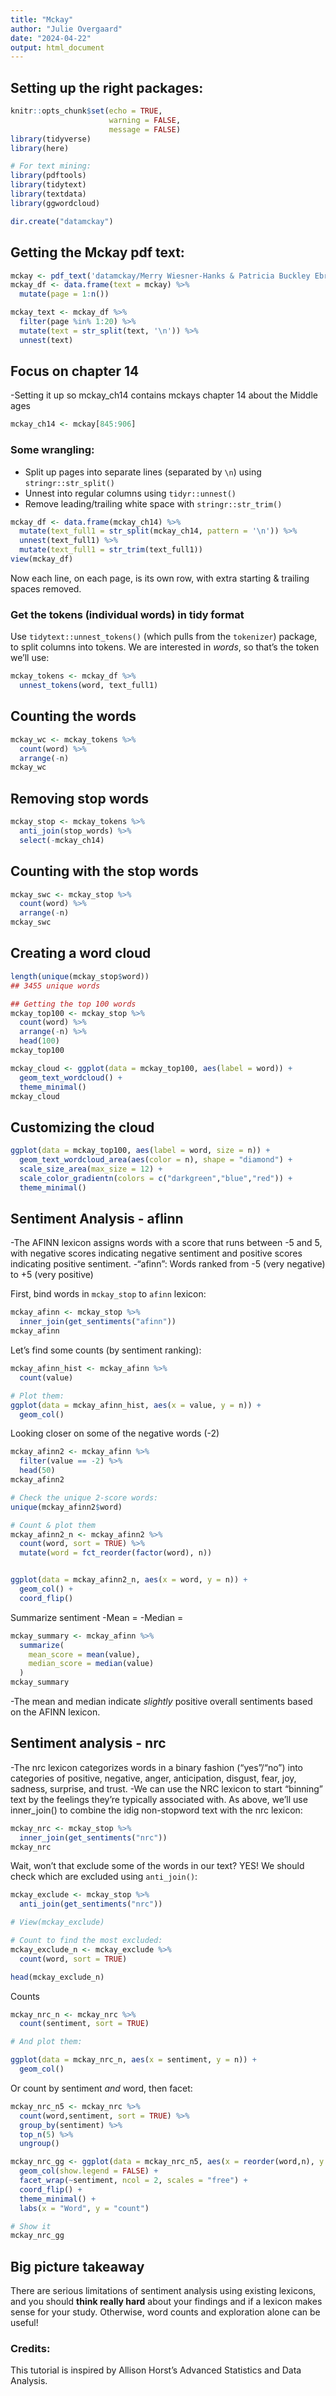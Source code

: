 ```yaml
---
title: "Mckay"
author: "Julie Overgaard"
date: "2024-04-22"
output: html_document
---
```


## Setting up the right packages:

```r
knitr::opts_chunk$set(echo = TRUE,
                      warning = FALSE,
                      message = FALSE)
library(tidyverse)
library(here)

# For text mining:
library(pdftools)
library(tidytext)
library(textdata) 
library(ggwordcloud)

dir.create("datamckay")

```

## Getting the Mckay pdf text:

```r
mckay <- pdf_text('datamckay/Merry Wiesner-Hanks & Patricia Buckley Ebrey & Roger Beck & Jerry Davila & Clare Crowston & John P. McKay - A History of World Societies, Combined-Bedford Books (2017).pdf')
mckay_df <- data.frame(text = mckay) %>% 
  mutate(page = 1:n())

mckay_text <- mckay_df %>% 
  filter(page %in% 1:20) %>% 
  mutate(text = str_split(text, '\n')) %>% 
  unnest(text)
```

## Focus on chapter 14
-Setting it up so mckay_ch14 contains mckays chapter 14 about the Middle ages 
```r
mckay_ch14 <- mckay[845:906]
```

### Some wrangling:
- Split up pages into separate lines (separated by `\n`) using `stringr::str_split()`
- Unnest into regular columns using `tidyr::unnest()`
- Remove leading/trailing white space with `stringr::str_trim()`

```r
mckay_df <- data.frame(mckay_ch14) %>% 
  mutate(text_full1 = str_split(mckay_ch14, pattern = '\n')) %>% 
  unnest(text_full1) %>% 
  mutate(text_full1 = str_trim(text_full1))
view(mckay_df)
```

Now each line, on each page, is its own row, with extra starting & trailing spaces removed. 

### Get the tokens (individual words) in tidy format

Use `tidytext::unnest_tokens()` (which pulls from the `tokenizer`) package, to split columns into tokens. We are interested in *words*, so that's the token we'll use:

```r
mckay_tokens <- mckay_df %>% 
  unnest_tokens(word, text_full1)
```

## Counting the words
```r
mckay_wc <- mckay_tokens %>% 
  count(word) %>% 
  arrange(-n)
mckay_wc
```

## Removing stop words

```r
mckay_stop <- mckay_tokens %>% 
  anti_join(stop_words) %>% 
  select(-mckay_ch14)
```

## Counting with the stop words

```r
mckay_swc <- mckay_stop %>% 
  count(word) %>% 
  arrange(-n)
mckay_swc
```

## Creating a word cloud

```r
length(unique(mckay_stop$word))
## 3455 unique words

## Getting the top 100 words
mckay_top100 <- mckay_stop %>% 
  count(word) %>% 
  arrange(-n) %>% 
  head(100)
mckay_top100
```

```r
mckay_cloud <- ggplot(data = mckay_top100, aes(label = word)) +
  geom_text_wordcloud() +
  theme_minimal()
mckay_cloud
```

## Customizing the cloud

```r
ggplot(data = mckay_top100, aes(label = word, size = n)) +
  geom_text_wordcloud_area(aes(color = n), shape = "diamond") +
  scale_size_area(max_size = 12) +
  scale_color_gradientn(colors = c("darkgreen","blue","red")) +
  theme_minimal()
```

## Sentiment Analysis - aflinn
-The AFINN lexicon assigns words with a score that runs between -5 and 5, with negative scores indicating negative sentiment and positive scores indicating positive sentiment.
-"afinn": Words ranked from -5 (very negative) to +5 (very positive)

First, bind words in `mckay_stop` to `afinn` lexicon:
```r
mckay_afinn <- mckay_stop %>% 
  inner_join(get_sentiments("afinn"))
mckay_afinn
```
Let's find some counts (by sentiment ranking):
```r
mckay_afinn_hist <- mckay_afinn %>% 
  count(value)

# Plot them: 
ggplot(data = mckay_afinn_hist, aes(x = value, y = n)) +
  geom_col()
```

Looking closer on some of the negative words (-2)
```r
mckay_afinn2 <- mckay_afinn %>% 
  filter(value == -2) %>% 
  head(50)
mckay_afinn2
```


```r
# Check the unique 2-score words:
unique(mckay_afinn2$word)

# Count & plot them
mckay_afinn2_n <- mckay_afinn2 %>% 
  count(word, sort = TRUE) %>% 
  mutate(word = fct_reorder(factor(word), n))


ggplot(data = mckay_afinn2_n, aes(x = word, y = n)) +
  geom_col() +
  coord_flip()
```

Summarize sentiment
-Mean =
-Median =
```r
mckay_summary <- mckay_afinn %>% 
  summarize(
    mean_score = mean(value),
    median_score = median(value)
  )
mckay_summary
```
-The mean and median indicate *slightly* positive overall sentiments based on the AFINN lexicon. 

## Sentiment analysis - nrc
-The nrc lexicon categorizes words in a binary fashion (“yes”/“no”) into categories of positive, negative, anger, anticipation, disgust, fear, joy, sadness, surprise, and trust.
-We can use the NRC lexicon to start "binning" text by the feelings they're typically associated with. As above, we'll use inner_join() to combine the idig non-stopword text with the nrc lexicon: 

```r
mckay_nrc <- mckay_stop %>% 
  inner_join(get_sentiments("nrc"))
mckay_nrc
```
Wait, won't that exclude some of the words in our text? YES! We should check which are excluded using `anti_join()`:

```r
mckay_exclude <- mckay_stop %>% 
  anti_join(get_sentiments("nrc"))

# View(mckay_exclude)

# Count to find the most excluded:
mckay_exclude_n <- mckay_exclude %>% 
  count(word, sort = TRUE)

head(mckay_exclude_n)
```

Counts
```r
mckay_nrc_n <- mckay_nrc %>% 
  count(sentiment, sort = TRUE)

# And plot them:

ggplot(data = mckay_nrc_n, aes(x = sentiment, y = n)) +
  geom_col()
```

Or count by sentiment *and* word, then facet:
```r
mckay_nrc_n5 <- mckay_nrc %>% 
  count(word,sentiment, sort = TRUE) %>% 
  group_by(sentiment) %>% 
  top_n(5) %>% 
  ungroup()

mckay_nrc_gg <- ggplot(data = mckay_nrc_n5, aes(x = reorder(word,n), y = n, fill = sentiment)) +
  geom_col(show.legend = FALSE) +
  facet_wrap(~sentiment, ncol = 2, scales = "free") +
  coord_flip() +
  theme_minimal() +
  labs(x = "Word", y = "count")

# Show it
mckay_nrc_gg

```
## Big picture takeaway

There are serious limitations of sentiment analysis using existing lexicons, and you should **think really hard** about your findings and if a lexicon makes sense for your study. Otherwise, word counts and exploration alone can be useful! 

### Credits: 
This tutorial is inspired by Allison Horst's Advanced Statistics and Data Analysis.
